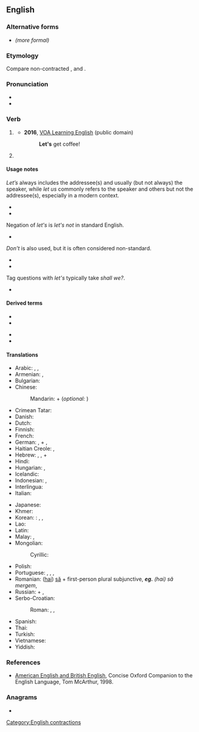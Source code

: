 {{also|lets|Lets|LETS|lēts}}
==English==

===Alternative forms===
* {{l|en|let us}}  ''(more formal)''

===Etymology===
{{contraction of|en|let us}} Compare non-contracted {{cog|nl|[[laat]] [[ons]]}}, {{cog|de|[[lass]] [[uns]] (speaker with one other person) / [[lasst]] uns (speaker with more other persons)}} and {{cog|sv|[[låt]] [[oss]]}}.

===Pronunciation===
* {{audio|en|en-us-let's.ogg|Audio (US)}}
* {{IPA|en|/lɛts/}}

===Verb===
{{head|en|verb}}

# {{non-gloss definition|Used to form the [[cohortative]] of verbs, equivalent of the [[first-person]] plural [[imperative]] in some other languages.}}
#: {{ux|en|'''Let’s''' eat lunch sometime.}}
#: {{ux|en| I say '''let’s''' dance.}}
#* '''2016''', [https://web.archive.org/web/20170925022505/https://learningenglish.voanews.com/a/lets-learn-english-lesson-4/3168920.html VOA Learning English] (public domain)
#*: '''Let's''' get coffee!
#*:: {{audio|en|Let's get coffee!.ogg|Audio (US)}}
# {{non-gloss definition|Used to form the [[hortative]] of verbs, equivalent of the [[second-person]] plural [[imperative]] in some other languages, chiefly instructional}}
#: {{ux|en|'''Let’s''' make sure we don't forget proper punctuation.}}
#: {{ux|en|'''Hey guys, let’s''' check to make sure that we proofread.}}
#: {{ux|en|'''Y'all, let’s''' stop talking please, y'all are driving me up the wall!}}

====Usage notes====
''Let’s'' always includes the addressee(s) and usually (but not always) the speaker, while ''let us'' commonly refers to the speaker and others but not the addressee(s), especially in a modern context.
* {{ux|en|'''Let’s''' go, we are late.|q=inclusive we}}
* {{ux|en|Release us and let us go!|q=exclusive we}}

Negation of ''let's'' is ''let's not'' in standard English.
*{{ux|en|'''Let’s not''' talk about it.}}
''Don't'' is also used, but it is often considered non-standard.
* {{ux|en|'''Let’s don’t''' talk about it.|q=US}}
* {{ux|en|'''Don’t let’s''' talk about it.|q=British}}

Tag questions with ''let's'' typically take ''shall we?''.
* {{ux|en|'''Let's''' go to the beach, shall we?}}

====Derived terms====
{{der-top}}
* {{l|en|let's go}}
* {{l|en|let's roll}}
{{der-mid}}
* {{l|en|let's say}}
* {{l|en|let's see}}
{{der-bottom}}

====Translations====
{{trans-top|let us; forming first-person plural imperative}}
* Arabic: {{t+|ar|لِـ}} {{qualifier|+ the first-person plural of the verb}}, {{t+|ar|هَيَّا}}, {{t|ar|دَعْنَا}}
* Armenian: {{t+|hy|արի}}, {{t+|hy|քել}}
* Bulgarian: {{t+|bg|ха́йде}} {{qualifier|+ "[[да]]" + the first-person plural of the verb}}
* Chinese:
*: Mandarin: {{zh-l|我們|tr=wǒmen}} + {{qualifier|verb}} (''optional:'' {{zh-l|吧|tr=ba}})
* Crimean Tatar: {{t|crh|aydı}}
* Danish: {{t|da|lad os}}
* Dutch: {{t|nl|[[laten]] [[we]]}}
* Finnish: {{t|fi|-kaamme}}
* French: {{qualifier|expressed with the first-person plural of the verb}}
* German: {{t+|de|lassen|alt=lass/lasst uns}}, {{qualifier|expressed with the first-person plural of the verb}} + {{l|de|wir}}, {{t|de|[[wollen]] [[wir]]}} {{qualifier|plus infinitive}}
* Haitian Creole: {{t|ht|annou}}, {{t|ht|ann}}
* Hebrew: {{t|he|בוא|m|tr=bo}}, {{t|he|בואי|f|tr=bo'i}}, {{t|he|בואו|p|tr=bo'u}} + {{qualifier|the first-person plural of the verb}}
* Hindi: {{qualifier|infinitive of the verb}} {{t+|hi|देना|alt=हमको ... दो}}
* Hungarian: {{t|hu|-junk}}, {{t|hu|-jünk}}
* Icelandic: {{t|is|við skulum}}
* Indonesian: {{t+|id|mari}}, {{t+|id|ayo}}
* Interlingua: {{t|ia|vamos}}
* Italian: {{qualifier|expressed with the first-person plural of the verb}}
{{trans-mid}}
* Japanese: {{qualifier|volitional form is used, e.g. -ō/-mashō}}
* Khmer: {{t|km|តស់}}
* Korean: {{qualifier|hortative form is used}}: {{t|ko|ᆸ시다}}, {{t+|ko|자}}, {{t|ko|시죠}}
* Lao: {{t-needed|lo}}
* Latin: {{qualifier|use the first person plural subjunctive of the verb after "let's"}}{{attention|la|reworded to what I think they meant, but I don't know if this is correct}}
* Malay: {{t+|ms|mari}}, {{t|ms|ayuh}}
* Mongolian:
*: Cyrillic: {{t|mn|-ъя}}
* Polish: {{t|pl|-my}}
* Portuguese: {{t|pt|-emos}}, {{t|pt|-amos}}, {{t+|pt|vamos}}, {{t+|pt|bora}}
* Romanian: ([[hai]]) [[să]] + first-person plural subjunctive, '''''eg.''' (hai) să mergem'', {{t+|ro|haide}}
* Russian: {{t+|ru|давать|alt=дава́й(те)}} + {{qualifier|the first-person plural of the verb}}, {{qualifier|expressed with the first-person plural of the verb}}
* Serbo-Croatian:
*: Roman: {{t|sh|hajdemo}}, {{qualifier|slang, contraction}} {{t|sh|aj'mo}}, {{t+|sh|hajde}}
* Spanish: {{qualifier|expressed with the first-person plural subjunctive of the verb}}
* Thai: {{t|th|...[[กัน]][[เถอะ]]|tr=...gan tə̀}}
* Turkish: {{t+|tr|hadi}}
* Vietnamese: {{t+|vi|hãy}}
* Yiddish: {{t|yi|לאָמיר}}
{{trans-bottom}}

===References===
* [http://www.encyclopedia.com/doc/1O29-AMERICANNGLSHNDBRTSHNGLSH.html American English and British English], Concise Oxford Companion to the English Language, Tom McArthur, 1998.

===Anagrams===
* {{anagrams|en|a=elst|ELTs|LTEs|SELT|TESL|elts|lest|tels}}

[[Category:English contractions]]
